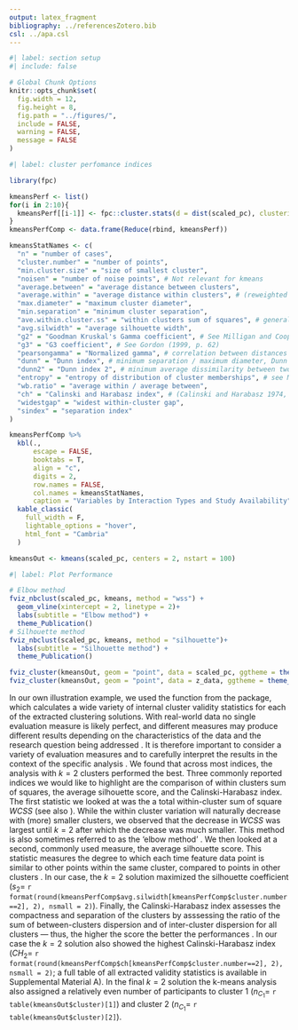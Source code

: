 ```yaml
---
output: latex_fragment
bibliography: ../referencesZotero.bib
csl: ../apa.csl
---
```


```r
#| label: section setup
#| include: false

# Global Chunk Options
knitr::opts_chunk$set(
  fig.width = 12,
  fig.height = 8,
  fig.path = "../figures/",
  include = FALSE,
  warning = FALSE,
  message = FALSE
)
```


```r
#| label: cluster perfomance indices

library(fpc)

kmeansPerf <- list()
for(i in 2:10){
  kmeansPerf[[i-1]] <- fpc::cluster.stats(d = dist(scaled_pc), clustering = kmeansRes[[i-1]]$cluster, G2 = TRUE, G3 = TRUE, aggregateonly = TRUE) %>% unlist
}
kmeansPerfComp <- data.frame(Reduce(rbind, kmeansPerf))

kmeansStatNames <- c(
  "n" = "number of cases", 
  "cluster.number" = "number of points", 
  "min.cluster.size" = "size of smallest cluster", 
  "noisen" = "number of noise points", # Not relevant for kmeans 
  "average.between" = "average distance between clusters", 
  "average.within" = "average distance within clusters", # (reweighted so that every observation, rather than every distance, has the same weight)
  "max.diameter" = "maximum cluster diameter",
  "min.separation" = "minimum cluster separation", 
  "ave.within.cluster.ss" = "within clusters sum of squares", # generalisation
  "avg.silwidth" = "average silhouette width", 
  "g2" = "Goodman Kruskal's Gamma coefficient", # See Milligan and Cooper (1985), Gordon (1999, p. 62). 
  "g3" = "G3 coefficient", # See Gordon (1999, p. 62)
  "pearsongamma" = "Normalized gamma", # correlation between distances and a 0-1-vector where 0 means same cluster, 1 means different clusters. see Halkidi et al. (2001)
  "dunn" = "Dunn index", # minimum separation / maximum diameter, Dunn index, see Halkidi et al. (2002).
  "dunn2" = "Dunn index 2", # minimum average dissimilarity between two cluster / maximum average within cluster dissimilarity, another version of the family of Dunn indexes
  "entropy" = "entropy of distribution of cluster memberships", # see Meila(2007)
  "wb.ratio" = "average within / average between", 
  "ch" = "Calinski and Harabasz index", # (Calinski and Harabasz 1974, optimal in Milligan and Cooper 1985; generalised for dissimilarites in Hennig and Liao 2013)
  "widestgap" = "widest within-cluster gap", 
  "sindex" = "separation index"
)

kmeansPerfComp %>%
  kbl(.,
      escape = FALSE,
      booktabs = T,
      align = "c",
      digits = 2,
      row.names = FALSE,
      col.names = kmeansStatNames,
      caption = "Variables by Interaction Types and Study Availability") %>%
  kable_classic(
    full_width = F,
    lightable_options = "hover",
    html_font = "Cambria"
  )

kmeansOut <- kmeans(scaled_pc, centers = 2, nstart = 100)
```

```r
#| label: Plot Performance

# Elbow method
fviz_nbclust(scaled_pc, kmeans, method = "wss") +
  geom_vline(xintercept = 2, linetype = 2)+
  labs(subtitle = "Elbow method") +
  theme_Publication()
# Silhouette method
fviz_nbclust(scaled_pc, kmeans, method = "silhouette")+
  labs(subtitle = "Silhouette method") +
  theme_Publication()

fviz_cluster(kmeansOut, geom = "point", data = scaled_pc, ggtheme = theme_Publication())
fviz_cluster(kmeansOut, geom = "point", data = z_data, ggtheme = theme_Publication())
```


In our own illustration example, we used the \texttt{cluster.stats()} function from the \texttt{fpc} \textsf{R} package, which calculates a wide variety of internal cluster validity statistics for each of the extracted clustering solutions. With real-world data no single evaluation measure is likely perfect, and different measures may produce different results depending on the characteristics of the data and the research question being addressed \citep{kittler1998}. It is therefore important to consider a variety of evaluation measures and to carefully interpret the results in the context of the specific analysis \citep{vinh2009}. We found that across most indices, the analysis with $k=2$ clusters performed the best. Three commonly reported indices we would like to highlight are the comparison of within clusters sum of squares, the average silhouette score, and the Calinski-Harabasz index. The first statistic we looked at was the a total within-cluster sum of square $WCSS$ (see also \equatref{eq:kWCSS}). While the within cluster variation will naturally decrease with (more) smaller clusters, we observed that the decrease in $WCSS$ was largest until $k=2$ after which the decrease was much smaller. This method is also sometimes referred to as the 'elbow method' \citep{syakur2018}. We then looked at a second, commonly used measure, the average silhouette score. This statistic measures the degree to which each time feature data point is similar to other points within the same cluster, compared to points in other clusters \citep{rousseeuw1987}. In our case, the $k=2$ solution maximized the silhouette coefficient ($s_2=$ `r format(round(kmeansPerfComp$avg.silwidth[kmeansPerfComp$cluster.number==2], 2), nsmall = 2)`). Finally, the Calinski-Harabasz index assesses the compactness and separation of the clusters by asssessing the ratio of the sum of between-clusters dispersion and of inter-cluster dispersion for all clusters --- thus, the higher the score the better the performances \citep{calinski1974}. In our case the $k=2$ solution also showed the highest Calinski-Harabasz index ($CH_2=$ `r format(round(kmeansPerfComp$ch[kmeansPerfComp$cluster.number==2], 2), nsmall = 2)`; a full table of all extracted validity statistics is available in Supplemental Material A)\footnote{It is important to note that another commonly assessed aspect of the evaluation is determining the stability and robustness of the clusters \citep{berkhin2006}. This can be assessed by evaluating the sensitivity of the clusters to different feature sets or clustering algorithms, or by using techniques such as bootstrapping to assess the uncertainty of the clusters \citep{vinh2009}. Especially when comparing different clustering algorithms one common index is the Bayesian information criterion (BIC), where a lower BIC indicates that a model is more representative of the data \citep{vandeschoot2017}.}. In the final $k=2$ solution the k-means analysis also assigned a relatively even number of participants to cluster 1 ($n_{C_1}=$ `r table(kmeansOut$cluster)[1]`) and cluster 2 ($n_{C_1}=$ `r table(kmeansOut$cluster)[2]`).
